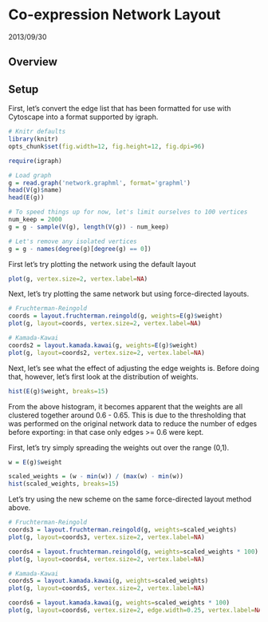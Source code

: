 Co-expression Network Layout
============================
2013/09/30

Overview
--------

Setup
-----
First, let's convert the edge list that has been formatted for use with
Cytoscape into a format supported by igraph.

```r
# Knitr defaults
library(knitr)
opts_chunk$set(fig.width=12, fig.height=12, fig.dpi=96)
```

```r
require(igraph)

# Load graph
g = read.graph('network.graphml', format='graphml')
head(V(g)$name)
head(E(g))

# To speed things up for now, let's limit ourselves to 100 vertices
num_keep = 2000
g = g - sample(V(g), length(V(g)) - num_keep)

# Let's remove any isolated vertices
g = g - names(degree(g)[degree(g) == 0])
```

First let's try plotting the network using the default layout
```r
plot(g, vertex.size=2, vertex.label=NA)
```

Next, let's try plotting the same network but using force-directed layouts.

```r
# Fruchterman-Reingold
coords = layout.fruchterman.reingold(g, weights=E(g)$weight)
plot(g, layout=coords, vertex.size=2, vertex.label=NA)

# Kamada-Kawai
coords2 = layout.kamada.kawai(g, weights=E(g)$weight)
plot(g, layout=coords2, vertex.size=2, vertex.label=NA)
```

Next, let's see what the effect of adjusting the edge weights is. Before doing
that, however, let's first look at the distribution of weights.

```r
hist(E(g)$weight, breaks=15)
```

From the above histogram, it becomes apparent that the weights are all clustered
together around 0.6 - 0.65. This is due to the thresholding that was performed
on the original network data to reduce the number of edges before exporting:
in that case only edges >= 0.6 were kept.

First, let's try simply spreading the weights out over the range (0,1).

```r
w = E(g)$weight

scaled_weights = (w - min(w)) / (max(w) - min(w))
hist(scaled_weights, breaks=15)
```

Let's try using the new scheme on the same force-directed layout method
above.

```r
# Fruchterman-Reingold
coords3 = layout.fruchterman.reingold(g, weights=scaled_weights)
plot(g, layout=coords3, vertex.size=2, vertex.label=NA)

coords4 = layout.fruchterman.reingold(g, weights=scaled_weights * 100)
plot(g, layout=coords4, vertex.size=2, vertex.label=NA)

# Kamada-Kawai
coords5 = layout.kamada.kawai(g, weights=scaled_weights)
plot(g, layout=coords5, vertex.size=2, vertex.label=NA)

coords6 = layout.kamada.kawai(g, weights=scaled_weights * 100)
plot(g, layout=coords6, vertex.size=2, edge.width=0.25, vertex.label=NA)
```


